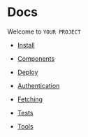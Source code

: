 
# Docs

Welcome to `YOUR PROJECT`

- [Install](/docs/install)

- [Components](/docs/components)

- [Deploy](/docs/deploy)

- [Authentication](/docs/authentication)

- [Fetching](/docs/fetching)

- [Tests](/docs/tests)

- [Tools](/docs/tools)

